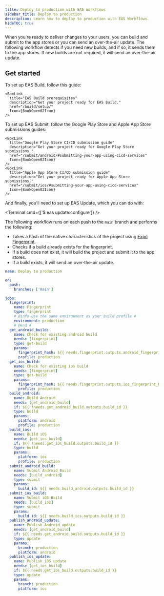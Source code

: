 ```yaml
---
title: Deploy to production with EAS Workflows
sidebar_title: Deploy to production
description: Learn how to deploy to production with EAS Workflows.
hideTOC: true
---
```




When you're ready to deliver changes to your users, you can build and submit to the app stores or you can send an over-the-air update. The following workflow detects if you need new builds, and if so, it sends them to the app stores. If new builds are not required, it will send an over-the-air update.

<ContentSpotlight
  alt="Graph showing the deploy to production workflow."
  src="/static/images/eas-workflows/deploy-to-production.png"
/>

<VideoBoxLink
  className="mb-4"
  videoId="o-peODF6E2o"
  title="Expo Golden Workflow: Deploy your app to production with an automated workflow"
/>

## Get started

<Prerequisites numberOfRequirements={3}>
  <Requirement number={1} title="Set up EAS Build">
    To set up EAS Build, follow this guide:

    <BoxLink
      title="EAS Build prerequisites"
      description="Get your project ready for EAS Build."
      href="/build/setup/"
      Icon={BookOpen02Icon}
    />

  </Requirement>

  <Requirement number={2} title="Set up EAS Submit">
    To set up EAS Submit, follow the Google Play Store and Apple App Store submissions guides:

    <BoxLink
      title="Google Play Store CI/CD submission guide"
      description="Get your project ready for Google Play Store submissions."
      href="/submit/android/#submitting-your-app-using-cicd-services"
      Icon={BookOpen02Icon}
    />
    <BoxLink
      title="Apple App Store CI/CD submission guide"
      description="Get your project ready for Apple App Store submissions."
      href="/submit/ios/#submitting-your-app-using-cicd-services"
      Icon={BookOpen02Icon}
    />

  </Requirement>
  <Requirement number={3} title="Set up EAS Update">
  And finally, you'll need to set up EAS Update, which you can do with:

<Terminal cmd={['$ eas update:configure']} />
  </Requirement>
</Prerequisites>

The following workflow runs on each push to the `main` branch and performs the following:

- Takes a hash of the native characteristics of the project using [Expo Fingerprint](/versions/latest/sdk/fingerprint/).
- Checks if a build already exists for the fingerprint.
- If a build does not exist, it will build the project and submit it to the app stores.
- If a build exists, it will send an over-the-air update.

```yaml .eas/workflows/deploy-to-production.yml
name: Deploy to production

on:
  push:
    branches: ['main']

jobs:
  fingerprint:
    name: Fingerprint
    type: fingerprint
    # @info Use the same environment as your build profile #
    environment: production
    # @end #
  get_android_build:
    name: Check for existing android build
    needs: [fingerprint]
    type: get-build
    params:
      fingerprint_hash: ${{ needs.fingerprint.outputs.android_fingerprint_hash }}
      profile: production
  get_ios_build:
    name: Check for existing ios build
    needs: [fingerprint]
    type: get-build
    params:
      fingerprint_hash: ${{ needs.fingerprint.outputs.ios_fingerprint_hash }}
      profile: production
  build_android:
    name: Build Android
    needs: [get_android_build]
    if: ${{ !needs.get_android_build.outputs.build_id }}
    type: build
    params:
      platform: android
      profile: production
  build_ios:
    name: Build iOS
    needs: [get_ios_build]
    if: ${{ !needs.get_ios_build.outputs.build_id }}
    type: build
    params:
      platform: ios
      profile: production
  submit_android_build:
    name: Submit Android Build
    needs: [build_android]
    type: submit
    params:
      build_id: ${{ needs.build_android.outputs.build_id }}
  submit_ios_build:
    name: Submit iOS Build
    needs: [build_ios]
    type: submit
    params:
      build_id: ${{ needs.build_ios.outputs.build_id }}
  publish_android_update:
    name: Publish Android update
    needs: [get_android_build]
    if: ${{ needs.get_android_build.outputs.build_id }}
    type: update
    params:
      branch: production
      platform: android
  publish_ios_update:
    name: Publish iOS update
    needs: [get_ios_build]
    if: ${{ needs.get_ios_build.outputs.build_id }}
    type: update
    params:
      branch: production
      platform: ios
```
